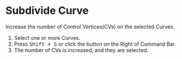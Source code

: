 
# Subdivide Curve

<Reference shortcut="Shift + S" command="Subdivide Curve" button="Right of Command Bar" />

Increase the number of Control Vertices(CVs) on the selected Curves.

1. Select one or more Curves.
2. Press <kbd>Shift + S</kbd> or click the button <ButtonIcon type="button-subdivide-curve" /> on the Right of Command Bar.
3. The number of CVs is increased, and they are selected.






















